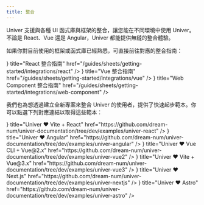 ```yaml
---
title: 整合
---
```




Univer 支援與各種 UI 函式庫與框架的整合，讓您能在不同環境中使用 Univer。不論是 React、Vue 還是 Angular，Univer 都能提供無縫的整合體驗。

如果你對目前使用的框架或函式庫已經熟悉，可直接前往對應的整合指南：

<Cards>
  <Card
    icon={<SiReact className="text-blue-400" />}
    title="React 整合指南"
    href="/guides/sheets/getting-started/integrations/react"
 />
  <Card
    icon={<SiVuedotjs className="text-green-600" />}
    title="Vue 整合指南"
    href="/guides/sheets/getting-started/integrations/vue"
 />
  <Card
    icon={<SiWebcomponentsdotorg className="text-indigo-400" />}
    title="Web Component 整合指南"
    href="/guides/sheets/getting-started/integrations/web-component"
 />
</Cards>


我們也為想透過建立全新專案來整合 Univer 的使用者，提供了快速起步範本。你可以點選下列對應連結以取得這些範本：

<Cards>
  <Card
    icon={<SiReact className="text-blue-400" />}
    title="Univer ❤️ Vite + React"
    href="https://github.com/dream-num/univer-documentation/tree/dev/examples/univer-react"
 />
  <Card
    icon={<SiAngular className="text-red-400" />}
    title="Univer ❤️ Angular"
    href="https://github.com/dream-num/univer-documentation/tree/dev/examples/univer-angular"
 />
  <Card
    icon={<SiVuedotjs className="text-green-600" />}
    title="Univer ❤️ Vue CLI + Vue@2.x"
    href="https://github.com/dream-num/univer-documentation/tree/dev/examples/univer-vue2"
 />
  <Card
    icon={<SiVuedotjs className="text-green-600" />}
    title="Univer ❤️ Vite + Vue@3.x"
    href="https://github.com/dream-num/univer-documentation/tree/dev/examples/univer-vue3"
 />
  <Card
    icon={<SiNextdotjs className="text-zinc-800 dark:text-zinc-200" />}
    title="Univer ❤️ Next.js"
    href="https://github.com/dream-num/univer-documentation/tree/dev/examples/univer-nextjs"
 />
  <Card
    icon={<SiAstro className="text-pink-400" />}
    title="Univer ❤️ Astro"
    href="https://github.com/dream-num/univer-documentation/tree/dev/examples/univer-astro"
 />
</Cards>
